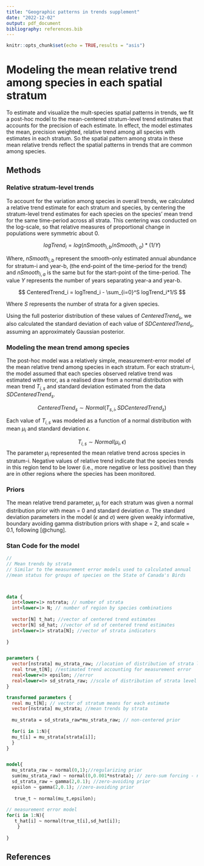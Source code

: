 ```yaml
---
title: "Geographic patterns in trends supplement"
date: "2022-12-02"
output: pdf_document
bibliography: references.bib
---
```


```r
knitr::opts_chunk$set(echo = TRUE,results = "asis")

```

# Modeling the mean relative trend among species in each spatial stratum

To estimate and visualize the mult-species spatial patterns in trends, we fit a post-hoc model to the mean-centered stratum-level trend estimates that accounts for the precision of each estimate. In effect, the model estimates the mean, precision weighted, relative trend among all species with estimates in each stratum. So the spatial pattern among strata in these mean relative trends reflect the spatial patterns in trends that are common among species.

## Methods

### Relative stratum-level trends

To account for the variation among species in overall trends, we calculated a relative trend estimate for each stratum and species, by centering the stratum-level trend estimates for each species on the species' mean trend for the same time-period across all strata. This centering was conducted on the log-scale, so that relative measures of proportional change in populations were symmetric about 0.

$$
logTrend_i = log(nSmooth_{i,b}/nSmooth_{i,a})*(1/Y)
$$

Where, $nSmooth_{i,b}$ represent the smooth-only estimated annual abundance for stratum-i and year-b, (the end-point of the time-period for the trend) and $nSmooth_{i,a}$ is the same but for the start-point of the time-period. The value $Y$ represents the number of years separating year-a and year-b.

$$
CenteredTrend_i = logTrend_i - \sum_{i=0}^S logTrend_i*1/S
$$ 


Where $S$ represents the number of strata for a given species.

Using the full posterior distribution of these values of $CenteredTrend_s$, we also calculated the standard deviation of each value of $SDCenteredTrend_s$, assuming an approximately Gaussian posterior.

### Modeling the mean trend among species

The post-hoc model was a relatively simple, measurement-error model of the mean relative trend among species in each stratum. For each stratum-i, the model assumed that each species observed relative trend was estimated with error, as a realised draw from a normal distribution with mean trend $T_{i,s}$ and standard deviation estimated from the data $SDCenteredTrend_s$.

$$
CenteredTrend_s \sim Normal(T_{s,i},SDCenteredTrend_s)
$$ 

Each value of $T_{i,s}$ was modeled as a function of a normal distribution with mean $\mu_i$ and standard deviation $\epsilon$. 

$$
T_{i,s} \sim Normal(\mu_i,\epsilon)
$$ 
The parameter $\mu_i$ represented the mean relative trend across species in stratum-i. Negative values of relative trend indicate that the species trends in this region tend to be lower (i.e., more negative or less positive) than they are in other regions where the species has been monitored.

### Priors

The mean relative trend parameter, $\mu_i$ for each stratum was given a normal distribution prior with mean = 0 and standard deviation $\sigma$. The standard deviation parameters in the model ($\epsilon$ and $\sigma$) were given weakly informative, boundary avoiding gamma distribution priors with shape = 2, and scale = 0.1, following [@chung].

### Stan Code for the model

``` stan
//
// Mean trends by strata
// Similar to the measurement error models used to calculated annual
//mean status for groups of species on the State of Canada's Birds



data {
  int<lower=1> nstrata; // number of strata
  int<lower=1> N; // number of region by species combinations
  
  vector[N] t_hat; //vector of centered trend estimates
  vector[N] sd_hat; //vector of sd of centered trend estimates
  int<lower=1> strata[N]; //vector of strata indicators
  
}


parameters {
  vector[nstrata] mu_strata_raw; //location of distribution of strata level means
  real true_t[N]; //estimated trend accounting for measurement error
  real<lower=0> epsilon; //error
  real<lower=0> sd_strata_raw; //scale of distribution of strata level means
}

transformed parameters {
  real mu_t[N]; // vector of stratum means for each estimate
  vector[nstrata] mu_strata; //mean trends by strata
  
  mu_strata = sd_strata_raw*mu_strata_raw; // non-centered prior
  
  for(i in 1:N){
  mu_t[i] = mu_strata[strata[i]];
  }
}


model{
  mu_strata_raw ~ normal(0,1);//regularizing prior
  sum(mu_strata_raw) ~ normal(0,0.001*nstrata); // zero-sum forcing - not really necessary here
  sd_strata_raw ~ gamma(2,0.1); //zero-avoiding prior 
  epsilon ~ gamma(2,0.1); //zero-avoiding prior 
  
   true_t ~ normal(mu_t,epsilon);
   
// measurement error model   
for(i in 1:N){
   t_hat[i] ~ normal(true_t[i],sd_hat[i]);
    } 
  
}
```

## References
